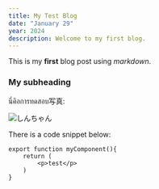 ```yaml
---
title: My Test Blog
date: "January 29"
year: 2024
description: Welcome to my first blog.
---
```


This is my **first** blog post using _markdown_.

### My subheading

นี่คิอการทดสอบ写真:

![しんちゃん](/img/test.png)

There is a code snippet below:

```
export function myComponent(){
    return (
        <p>test</p>
    )
}
```
